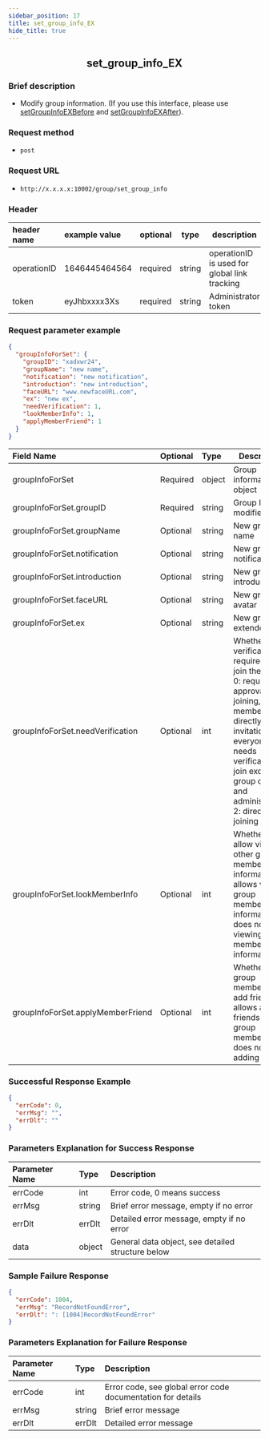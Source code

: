```yaml
---
sidebar_position: 17
title: set_group_info_EX
hide_title: true
---
```


<center>

## set_group_info_EX

</center>

### Brief description

- Modify group information. (If you use this interface, please use [setGroupInfoEXBefore](/restapi/webhooks/group/setGroupInfoEXBefore) and [setGroupInfoEXAfter](/restapi/webhooks/group/setGroupInfoEXAfter)).

### Request method
- `post` 

### Request URL
- `http://x.x.x.x:10002/group/set_group_info` 

### Header
|header name|example value|optional|type|description|
|:----    |:-------    |:--- |---|------      |
|operationID|1646445464564|required|string|operationID is used for global link tracking|
|token|eyJhbxxxx3Xs|required|string|Administrator token|

### Request parameter example

```json
{
  "groupInfoForSet": {
    "groupID": "xadxwr24",
    "groupName": "new name",
    "notification": "new notification",
    "introduction": "new introduction",
    "faceURL": "www.newfaceURL.com",
    "ex": "new ex",
    "needVerification": 1,
    "lookMemberInfo": 1,
    "applyMemberFriend": 1
  }
}
```

|Field Name|Optional|Type|Description|
|:----    |:-------    |:--- |---|
|groupInfoForSet|Required|object|Group information object|
|groupInfoForSet.groupID|Required|string|Group ID to be modified|
|groupInfoForSet.groupName|Optional|string|New group name|
|groupInfoForSet.notification|Optional|string|New group notification|
|groupInfoForSet.introduction|Optional|string|New group introduction|
|groupInfoForSet.faceURL|Optional|string|New group avatar|
|groupInfoForSet.ex|Optional|string|New group extended field|
|groupInfoForSet.needVerification|Optional|int|Whether verification is required to join the group; 0: requires approval for joining, members can directly join by invitation, 1: everyone needs verification to join except for group owner and administrators, 2: direct joining|
|groupInfoForSet.lookMemberInfo|Optional|int|Whether to allow viewing other group members' information; 0: allows viewing group members' information, 1: does not allow viewing group members' information|
|groupInfoForSet.applyMemberFriend|Optional|int|Whether group members can add friends; 0: allows adding friends from group members, 1: does not allow adding|

### Successful Response Example

```json
{
  "errCode": 0,
  "errMsg": "",
  "errDlt": ""
}
```
### Parameters Explanation for Success Response


|Parameter Name|Type|Description|
|:----    |:-------    |:--- |
|errCode|int|Error code, 0 means success|
|errMsg|string|Brief error message, empty if no error|
|errDlt|errDlt|Detailed error message, empty if no error|
|data|object|General data object, see detailed structure below|
### Sample Failure Response


```json
{
  "errCode": 1004,
  "errMsg": "RecordNotFoundError",
  "errDlt": ": [1004]RecordNotFoundError"
}
```
### Parameters Explanation for Failure Response


|Parameter Name|Type|Description|
|:----    |:-------    |:--- |
|errCode|int|Error code, see global error code documentation for details|
|errMsg|string|Brief error message|
|errDlt|errDlt|Detailed error message|